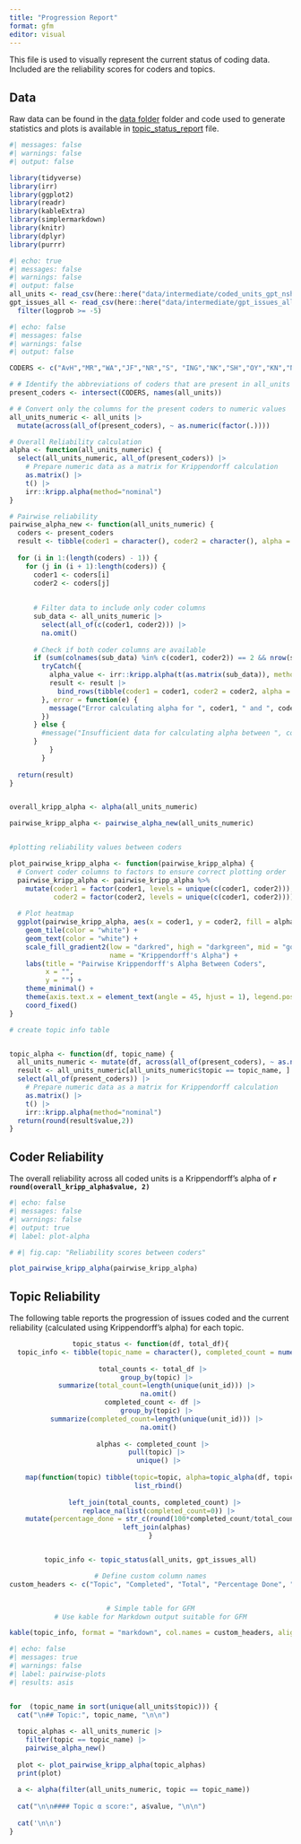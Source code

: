```yaml
---
title: "Progression Report"
format: gfm
editor: visual
---
```


This file is used to visually represent the current status of coding data. Included are the reliability scores for coders and topics.

## Data

Raw data can be found in the [data folder](https://github.com/vanatteveldt/issuepositions/tree/main/data) folder and code used to generate statistics and plots is available in [topic_status_report](https://github.com/vanatteveldt/issuepositions/blob/main/src/data-processing/topic_status_report.R) file.

```r
#| messages: false
#| warnings: false
#| output: false

library(tidyverse)
library(irr)
library(ggplot2)
library(readr)
library(kableExtra)
library(simplermarkdown)
library(knitr)
library(dplyr)
library(purrr)

```

```r
#| echo: true
#| messages: false
#| warnings: false
#| output: false
all_units <- read_csv(here::here("data/intermediate/coded_units_gpt_nshot.csv"))
gpt_issues_all <- read_csv(here::here("data/intermediate/gpt_issues_all.csv")) |>
  filter(logprob >= -5)

```

```r
#| echo: false
#| messages: false
#| warnings: false
#| output: false

CODERS <- c("AvH","MR","WA","JF","NR","S", "ING","NK","SH","OY","KN","NPR","JE","AM", "GPT-1shot", "GPT-5shot", "GPT-16shot", "GPT-35shot")

# # Identify the abbreviations of coders that are present in all_units
present_coders <- intersect(CODERS, names(all_units))

# # Convert only the columns for the present coders to numeric values
all_units_numeric <- all_units |> 
  mutate(across(all_of(present_coders), ~ as.numeric(factor(.))))

# Overall Reliability calculation
alpha <- function(all_units_numeric) {
  select(all_units_numeric, all_of(present_coders)) |>
    # Prepare numeric data as a matrix for Krippendorff calculation
    as.matrix() |>
    t() |>
    irr::kripp.alpha(method="nominal")
}

# Pairwise reliability
pairwise_alpha_new <- function(all_units_numeric) {
  coders <- present_coders
  result <- tibble(coder1 = character(), coder2 = character(), alpha = numeric())
  
  for (i in 1:(length(coders) - 1)) {
    for (j in (i + 1):length(coders)) {
      coder1 <- coders[i]
      coder2 <- coders[j]
      
      
      # Filter data to include only coder columns
      sub_data <- all_units_numeric |>
        select(all_of(c(coder1, coder2))) |>
        na.omit()
      
      # Check if both coder columns are available
      if (sum(colnames(sub_data) %in% c(coder1, coder2)) == 2 && nrow(sub_data) > 1) {
        tryCatch({
          alpha_value <- irr::kripp.alpha(t(as.matrix(sub_data)), method = "nominal")
          result <- result |>
            bind_rows(tibble(coder1 = coder1, coder2 = coder2, alpha = alpha_value$value))
        }, error = function(e) {
          message("Error calculating alpha for ", coder1, " and ", coder2, ": ", e$message)
        })
      } else {
        #message("Insufficient data for calculating alpha between ", coder1, " and ", coder2)
      }
          }
        }
        
  return(result)
}


overall_kripp_alpha <- alpha(all_units_numeric)

pairwise_kripp_alpha <- pairwise_alpha_new(all_units_numeric)


#plotting reliability values between coders

plot_pairwise_kripp_alpha <- function(pairwise_kripp_alpha) {
  # Convert coder columns to factors to ensure correct plotting order
  pairwise_kripp_alpha <- pairwise_kripp_alpha %>%
    mutate(coder1 = factor(coder1, levels = unique(c(coder1, coder2))),
           coder2 = factor(coder2, levels = unique(c(coder1, coder2))))
  
  # Plot heatmap
  ggplot(pairwise_kripp_alpha, aes(x = coder1, y = coder2, fill = alpha, label=round(alpha,2))) +
    geom_tile(color = "white") +
    geom_text(color = "white") +
    scale_fill_gradient2(low = "darkred", high = "darkgreen", mid = "gold", midpoint = 0.5,
                         name = "Krippendorff's Alpha") +
    labs(title = "Pairwise Krippendorff's Alpha Between Coders",
         x = "",
         y = "") +
    theme_minimal() +
    theme(axis.text.x = element_text(angle = 45, hjust = 1), legend.position = "none") +
    coord_fixed()
}

# create topic info table


topic_alpha <- function(df, topic_name) {
  all_units_numeric <- mutate(df, across(all_of(present_coders), ~ as.numeric(factor(.))))
  result <- all_units_numeric[all_units_numeric$topic == topic_name, ] |>
  select(all_of(present_coders)) |>
    # Prepare numeric data as a matrix for Krippendorff calculation
    as.matrix() |>
    t() |>
    irr::kripp.alpha(method="nominal") 
  return(round(result$value,2))
}


```

## Coder Reliability

The overall reliability across all coded units is a Krippendorff's alpha of **`r round(overall_kripp_alpha$value, 2)`**

```r
#| echo: false
#| messages: false
#| warnings: false
#| output: true
#| label: plot-alpha

# #| fig.cap: "Reliability scores between coders"

plot_pairwise_kripp_alpha(pairwise_kripp_alpha)

```

## Topic Reliability

The following table reports the progression of issues coded and the current reliability (calculated using Krippendorff's alpha) for each topic.

<center>

```r

topic_status <- function(df, total_df){
  topic_info <- tibble(topic_name = character(), completed_count = numeric(), total_count = numeric(), percentage_done = character(), reliability_α = numeric())  # Initialize as character to hold the formatted percentage
  
  total_counts <- total_df |> 
    group_by(topic) |> 
    summarize(total_count=length(unique(unit_id))) |> 
    na.omit()
  completed_count <- df |> 
    group_by(topic) |> 
    summarize(completed_count=length(unique(unit_id))) |> 
    na.omit()
  
  alphas <- completed_count |> 
    pull(topic) |> 
    unique() |>
    
    map(function(topic) tibble(topic=topic, alpha=topic_alpha(df, topic)), .progress = T) |>
    list_rbind()
  
  left_join(total_counts, completed_count) |>
    replace_na(list(completed_count=0)) |>
    mutate(percentage_done = str_c(round(100*completed_count/total_count), "%")) |>
    left_join(alphas) 
}


topic_info <- topic_status(all_units, gpt_issues_all)

# Define custom column names
custom_headers <- c("Topic", "Completed", "Total", "Percentage Done", "Reliability (α)")


# Simple table for GFM
# Use kable for Markdown output suitable for GFM

kable(topic_info, format = "markdown", col.names = custom_headers, align = 'c')
```

</center>

```r
#| echo: false
#| messages: true
#| warnings: false
#| label: pairwise-plots
#| results: asis


for  (topic_name in sort(unique(all_units$topic))) {
  cat("\n## Topic:", topic_name, "\n\n")
  
  topic_alphas <- all_units_numeric |>
    filter(topic == topic_name) |>
    pairwise_alpha_new()
  
  plot <- plot_pairwise_kripp_alpha(topic_alphas)
  print(plot)
  
  a <- alpha(filter(all_units_numeric, topic == topic_name))
  
  cat("\n\n#### Topic α score:", a$value, "\n\n")
  
  cat('\n\n')
}


```
